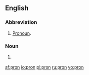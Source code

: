 ==English==

=== Abbreviation ===
{{en-abbreviation}}

# [[pronoun|Pronoun]].

===Noun===
{{en-noun|-}}

# {{internet|leet}} {{misspelling of|porn}}

[[af:pron]]
[[io:pron]]
[[pl:pron]]
[[ru:pron]]
[[vo:pron]]